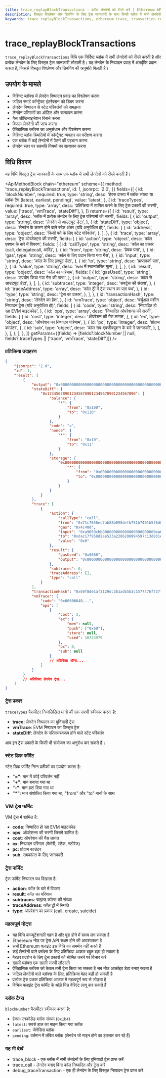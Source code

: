 ```yaml
---
title: trace_replayBlockTransactions - ब्लॉक लेनदेनों को रीप्ले करें | Ethereum API विधियां
description: विस्तृत विश्लेषण और डिबगिंग के लिए ट्रेस जानकारी के साथ किसी ब्लॉक में सभी लेनदेनों को रीप्ले करने के लिए trace_replayBlockTransactions विधि का उपयोग करना सीखें।
keywords: trace_replayBlockTransactions, ethereum trace, transaction replay, block transactions, smart contract debugging, execution tracing
---
```


# trace_replayBlockTransactions

`trace_replayBlockTransactions` विधि एक निर्दिष्ट ब्लॉक में सभी लेनदेनों को रीप्ले करती है और प्रत्येक लेनदेन के लिए विस्तृत ट्रेस जानकारी लौटाती है। यह लेनदेन के निष्पादन प्रवाह में अंतर्दृष्टि प्रदान करता है, जिससे विस्तृत विश्लेषण और डिबगिंग की अनुमति मिलती है।

## उपयोग के मामले

- विशिष्ट ब्लॉक्स में लेनदेन निष्पादन प्रवाह का विश्लेषण करना
- जटिल स्मार्ट कॉन्ट्रैक्ट इंटरैक्शन को डिबग करना
- लेनदेन निष्पादन से स्टेट परिवर्तनों को समझना
- लेनदेन परिणामों का ऑडिट और सत्यापन करना
- गैस ऑप्टिमाइजेशन रिसर्च करना
- विफल लेनदेनों की जांच करना
- ऐतिहासिक ब्लॉक्स का अनुसंधान और विश्लेषण करना
- विशिष्ट ब्लॉक स्थितियों में कॉन्ट्रैक्ट व्यवहार का परीक्षण करना
- एक ब्लॉक में कई लेनदेनों में पैटर्न की पहचान करना
- लेनदेन स्तर पर सहमति नियमों का सत्यापन करना

## विधि विवरण

यह विधि विस्तृत ट्रेस जानकारी के साथ एक ब्लॉक में सभी लेनदेनों को रीप्ले करती है।

<ApiMethodBlock
	chain="ethereum"
	scheme={{
		method: 'trace_replayBlockTransactions',
		id: 1,
		jsonrpc: '2.0',
	}}
	fields={[
		{
			id: 'blockNumber',
			required: true,
			type: 'string',
			desc: 'हेक्स प्रारूप में ब्लॉक संख्या या ब्लॉक टैग (latest, earliest, pending)',
			value: 'latest',
		},
		{
			id: 'traceTypes',
			required: true,
			type: 'array',
			desc: 'प्रतिक्रिया में शामिल करने के लिए ट्रेस प्रकारों की सरणी',
			value: ['trace', 'vmTrace', 'stateDiff'],
		},
	]}
	returns={[
		{
			id: 'result',
			type: 'array',
			desc: 'ब्लॉक में प्रत्येक लेनदेन के लिए ट्रेस परिणामों की सरणी',
			fields: [
				{
					id: 'output',
					type: 'string',
					desc: 'लेनदेन से आउटपुट डेटा',
				},
				{
					id: 'stateDiff',
					type: 'object',
					desc: 'लेनदेन के कारण होने वाले स्टेट अंतर (यदि अनुरोधित हो)',
					fields: [
						{
							id: 'address',
							type: 'object',
							desc: 'किसी पते के लिए स्टेट परिवर्तन',
						},
					],
				},
				{
					id: 'trace',
					type: 'array',
					desc: 'ट्रेस ऑब्जेक्ट्स की सरणी',
					fields: [
						{
							id: 'action',
							type: 'object',
							desc: 'कॉल एक्शन के बारे में विवरण',
							fields: [
								{
									id: 'callType',
									type: 'string',
									desc: 'कॉल का प्रकार (call, delegatecall, आदि)',
								},
								{
									id: 'from',
									type: 'string',
									desc: 'प्रेषक पता',
								},
								{
									id: 'gas',
									type: 'string',
									desc: 'कॉल के लिए प्रदान किया गया गैस',
								},
								{
									id: 'input',
									type: 'string',
									desc: 'कॉल के लिए इनपुट डेटा',
								},
								{
									id: 'to',
									type: 'string',
									desc: 'प्राप्तकर्ता पता',
								},
								{
									id: 'value',
									type: 'string',
									desc: 'wei में स्थानांतरित मूल्य',
								},
							],
						},
						{
							id: 'result',
							type: 'object',
							desc: 'कॉल का परिणाम',
							fields: [
								{
									id: 'gasUsed',
									type: 'string',
									desc: 'उपयोग किया गया गैस की मात्रा',
								},
								{
									id: 'output',
									type: 'string',
									desc: 'कॉल से आउटपुट डेटा',
								},
							],
						},
						{
							id: 'subtraces',
							type: 'integer',
							desc: 'सबट्रेस की संख्या',
						},
						{
							id: 'traceAddress',
							type: 'array',
							desc: 'कॉल ट्री में ट्रेस स्थान का पता पथ',
						},
						{
							id: 'type',
							type: 'string',
							desc: 'ट्रेस का प्रकार',
						},
					],
				},
				{
					id: 'transactionHash',
					type: 'string',
					desc: 'लेनदेन का हैश',
				},
				{
					id: 'vmTrace',
					type: 'object',
					desc: 'वर्चुअल मशीन निष्पादन ट्रेस (यदि अनुरोधित हो)',
					fields: [
						{
							id: 'code',
							type: 'string',
							desc: 'निष्पादित हो रहा EVM बाइटकोड',
						},
						{
							id: 'ops',
							type: 'array',
							desc: 'निष्पादित ऑपरेशन्स की सरणी',
							fields: [
								{
									id: 'cost',
									type: 'integer',
									desc: 'ऑपरेशन की गैस लागत',
								},
								{
									id: 'ex',
									type: 'object',
									desc: 'ऑपरेशन का निष्पादन परिणाम',
								},
								{
									id: 'pc',
									type: 'integer',
									desc: 'प्रोग्राम काउंटर',
								},
								{
									id: 'sub',
									type: 'object',
									desc: 'कॉल सब-एक्जीक्यूशन के बारे में जानकारी',
								},
							],
						},
					],
				},
			],
		},
	]}
	getParams={(fields) => [fields?.blockNumber || null, fields?.traceTypes || ['trace', 'vmTrace', 'stateDiff']]}
/>

### प्रतिक्रिया उदाहरण

```json
{
	"jsonrpc": "2.0",
	"id": 1,
	"result": [
		{
			"output": "0x0000000000000000000000000000000000000000000000000000000000000001",
			"stateDiff": {
				"0x1234567890123456789012345678901234567890": {
					"balance": {
						"*": {
							"from": "0x100",
							"to": "0x110"
						}
					},
					"code": "=",
					"nonce": {
						"*": {
							"from": "0x10",
							"to": "0x11"
						}
					},
					"storage": {
						"0x0000000000000000000000000000000000000000000000000000000000000001": {
							"*": {
								"from": "0x0000000000000000000000000000000000000000000000000000000000000000",
								"to": "0x0000000000000000000000000000000000000000000000000000000000000001"
							}
						}
					}
				}
			},
			"trace": [
				{
					"action": {
						"callType": "call",
						"from": "0x71c7656ec7ab88b098defb751b7401b5f6d8976f",
						"gas": "0x4c40d",
						"input": "0xa9059cbb000000000000000000000000ea674fdde714fd979de3edf0f56aa9716b898ec80000000000000000000000000000000000000000000000002b5e3af16b1880000",
						"to": "0xdac17f958d2ee523a2206206994597c13d831ec7",
						"value": "0x0"
					},
					"result": {
						"gasUsed": "0x9868",
						"output": "0x0000000000000000000000000000000000000000000000000000000000000001"
					},
					"subtraces": 0,
					"traceAddress": [],
					"type": "call"
				}
			],
			"transactionHash": "0x69f8de1af3129dc3b1adb5b3c1577476f737f9335f156e177b48c2ed88f3f7c4",
			"vmTrace": {
				"code": "0x60606040...",
				"ops": [
					{
						"cost": 3,
						"ex": {
							"mem": null,
							"push": ["0x60"],
							"store": null,
							"used": 16723979
						},
						"pc": 0,
						"sub": null
					}
					// अतिरिक्त ऑप्स...
				]
			}
		}
		// अतिरिक्त लेनदेन ट्रेस...
	]
}
```

### ट्रेस प्रकार

`traceTypes` पैरामीटर निम्नलिखित मानों की एक सरणी स्वीकार करता है:

- **trace**: लेनदेन निष्पादन का बुनियादी ट्रेस
- **vmTrace**: EVM निष्पादन का विस्तृत ट्रेस
- **stateDiff**: लेनदेन के परिणामस्वरूप होने वाले स्टेट परिवर्तन

आप इन ट्रेस प्रकारों के किसी भी संयोजन का अनुरोध कर सकते हैं।

### स्टेट डिफ फॉर्मेट

स्टेट डिफ फॉर्मेट निम्न प्रतीकों का उपयोग करता है:

- **"="**: मान में कोई परिवर्तन नहीं
- **"+"**: मान बनाया गया था
- **"-"**: मान हटा दिया गया था
- **"*"**: मान संशोधित किया गया था, "from" और "to" मानों के साथ

### VM ट्रेस फॉर्मेट

VM ट्रेस में शामिल है:

- **code**: निष्पादित हो रहा EVM बाइटकोड
- **ops**: ऑपरेशन्स की सरणी जिसमें शामिल है:
- **cost**: ऑपरेशन की गैस लागत
- **ex**: निष्पादन परिणाम (मेमोरी, स्टैक, स्टोरेज)
- **pc**: प्रोग्राम काउंटर
- **sub**: सबकॉल्स के लिए जानकारी

### ट्रेस फॉर्मेट

ट्रेस फॉर्मेट निष्पादन पथ दिखाता है:

- **action**: कॉल के बारे में विवरण
- **result**: कॉल का परिणाम
- **subtraces**: चाइल्ड कॉल्स की संख्या
- **traceAddress**: कॉल ट्री में स्थिति
- **type**: ऑपरेशन का प्रकार (call, create, suicide)

### महत्वपूर्ण नोट्स

- यह विधि कम्प्यूटेशनली गहन है और पूरा होने में समय लग सकता है
- Ethereum नोड पर ट्रेस API सक्षम होने की आवश्यकता है
- सभी Ethereum क्लाइंट इस विधि का समर्थन नहीं करते हैं
- कई लेनदेनों वाले ब्लॉक्स के लिए प्रतिक्रिया आकार बहुत बड़ा हो सकता है
- बेहतर प्रदर्शन के लिए ट्रेस प्रकारों को सीमित करने पर विचार करें
- खाली ब्लॉक्स एक खाली सरणी लौटाएंगे
- ऐतिहासिक ब्लॉक्स को केवल तभी ट्रेस किया जा सकता है जब नोड आर्काइव डेटा बनाए रखता है
- जटिल लेनदेनों वाले ब्लॉक्स के लिए, प्रतिक्रिया बेहद बड़ी हो सकती है
- प्रत्येक ट्रेस प्रकार प्रतिक्रिया आकार में महत्वपूर्ण रूप से जोड़ता है
- विभिन्न क्लाइंट ट्रेस फॉर्मेट के थोड़े भिन्न वेरिएंट लागू कर सकते हैं

### ब्लॉक टैग्स

`blockNumber` पैरामीटर स्वीकार करता है:

- हेक्स-एनकोडेड ब्लॉक संख्या (`0x1b4`)
- `latest`: सबसे हाल का माइन किया गया ब्लॉक
- `earliest`: जेनेसिस ब्लॉक
- `pending`: वर्तमान में लंबित ब्लॉक (लेनदेन जो माइन होने का इंतजार कर रहे हैं)

### यह भी देखें

- <Link to="/docs/ethereum/trace-methods/trace_block" title="एक ब्लॉक में लेनदेनों के लिए बुनियादी ट्रेस प्राप्त करें">trace_block</Link> - एक ब्लॉक में सभी लेनदेनों के लिए बुनियादी ट्रेस प्राप्त करें
- <Link to="/docs/ethereum/trace-methods/trace_call" title="लेनदेन बनाए बिना एक कॉल का ट्रेस करें">trace_call</Link> - लेनदेन बनाए बिना कॉल निष्पादित और ट्रेस करें
- <Link to="/docs/ethereum/debug-methods/debug_traceTransaction" title="किसी लेनदेन के लिए लो-लेवल EVM निष्पादन विवरण प्राप्त करें">debug_traceTransaction</Link> - एक ही लेनदेन के लिए विस्तृत निष्पादन ट्रेस प्राप्त करें
